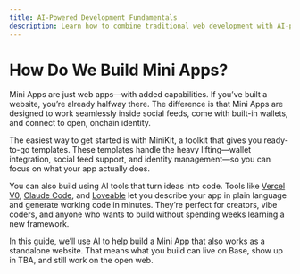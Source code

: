 ```yaml
---
title: AI-Powered Development Fundamentals
description: Learn how to combine traditional web development with AI-powered code generation and blockchain integration
---
```


# How Do We Build Mini Apps?

Mini Apps are just web apps—with added capabilities. If you’ve built a website, you’re already halfway there. The difference is that Mini Apps are designed to work seamlessly inside social feeds, come with built-in wallets, and connect to open, onchain identity.

The easiest way to get started is with MiniKit, a toolkit that gives you ready-to-go templates. These templates handle the heavy lifting—wallet integration, social feed support, and identity management—so you can focus on what your app actually does.

You can also build using AI tools that turn ideas into code. Tools like [Vercel V0](https://v0.dev/), [Claude Code](https://www.anthropic.com/claude-code), and [Loveable](https://lovable.dev/) let you describe your app in plain language and generate working code in minutes. They’re perfect for creators, vibe coders, and anyone who wants to build without spending weeks learning a new framework.

In this guide, we’ll use AI to help build a Mini App that also works as a standalone website. That means what you build can live on Base, show up in TBA, and still work on the open web.
